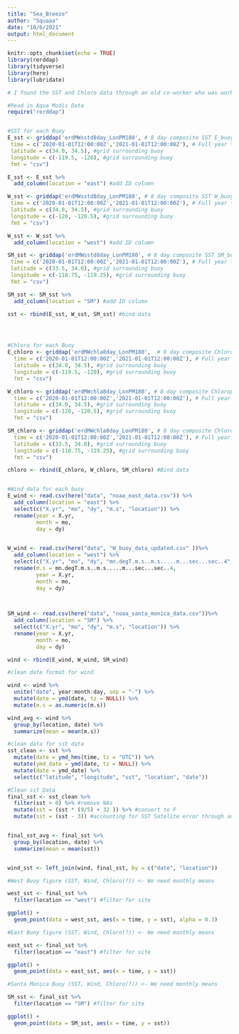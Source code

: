 ```yaml
---
title: "Sea_Breeze"
author: "Squaaa"
date: "10/6/2021"
output: html_document
---
```


```r
knitr::opts_chunk$set(echo = TRUE)
library(rerddap)
library(tidyverse)
library(here)
library(lubridate)
```

```r
# I found the SST and Chloro data through an old co-worker who was working with the Aqua Modis satelite. # I found the buoy data by scrolling through the NOAA site. See README.md for more info about data. 

#Read in Aqua Modis Data
require("rerddap")


#SST for each Buoy
E_sst <- griddap('erdMWsstd8day_LonPM180', # 8 day composite SST E_buoy
 time = c('2020-01-01T12:00:00Z','2021-01-01T12:00:00Z'), # Full year time period 2020
 latitude = c(34.0, 34.5), #grid surrounding buoy
 longitude = c(-119.5, -120), #grid surrounding buoy
 fmt = "csv") 

E_sst <- E_sst %>% 
  add_column(location = "east") #add ID column

W_sst <- griddap('erdMWsstd8day_LonPM180', # 8 day composite SST W_buoy
 time = c('2020-01-01T12:00:00Z','2021-01-01T12:00:00Z'), # Full year time period 2020
 latitude = c(34.0, 34.5), #grid surrounding buoy
 longitude = c(-120, -120.5), #grid surrounding buoy
 fmt = "csv")

W_sst <- W_sst %>% 
  add_column(location = "west") #add ID column

SM_sst <- griddap('erdMWsstd8day_LonPM180', # 8 day composite SST SM_buoy
 time = c('2020-01-01T12:00:00Z','2021-01-01T12:00:00Z'), # Full year time period 2020
 latitude = c(33.5, 34.0), #grid surrounding buoy
 longitude = c(-118.75, -119.25), #grid surrounding buoy
 fmt = "csv")

SM_sst <- SM_sst %>%
  add_column(location = "SM") #add ID column

sst <- rbind(E_sst, W_sst, SM_sst) #bind data




#Chloro for each Buoy
E_chloro <- griddap('erdMWchla8day_LonPM180',  # 8 day composite Chlorophyll E_buoy
  time = c('2020-01-01T12:00:00Z','2021-01-01T12:00:00Z'), # Full year time period 2020
  latitude = c(34.0, 34.5), #grid surrounding buoy
  longitude = c(-119.5, -120), #grid surrounding buoy
  fmt = "csv")

W_chloro <- griddap('erdMWchla8day_LonPM180', # 8 day composite Chlorophyll E_buoy
  time = c('2020-01-01T12:00:00Z','2021-01-01T12:00:00Z'), # Full year time period 2020
  latitude = c(34.0, 34.5), #grid surrounding buoy
  longitude = c(-120, -120.5), #grid surrounding buoy
  fmt = "csv")

SM_chloro <- griddap('erdMWchla8day_LonPM180', # 8 day composite Chlorophyll SM_buoy
  time = c('2020-01-01T12:00:00Z','2021-01-01T12:00:00Z'), # Full year time period 2020
  latitude = c(33.5, 34.0), #grid surrounding buoy
  longitude = c(-118.75, -119.25), #grid surrounding buoy
  fmt = "csv")

chloro <- rbind(E_chloro, W_chloro, SM_chloro) #Bind data


#Wind data for each buoy
E_wind <- read.csv(here("data", "noaa_east_data.csv")) %>% 
  add_column(location = "east") %>% 
  select(c("X.yr", "mo", "dy", "m.s", "location")) %>% 
  rename(year = X.yr,
         month = mo,
         day = dy)
  

W_wind <- read.csv(here("data", "W_buoy_data_updated.csv" ))%>% 
  add_column(location = "west") %>% 
  select(c("X.yr", "mo", "dy", "mn.degT.m.s..m.s.....m...sec...sec..4", "location")) %>%
  rename(m.s = mn.degT.m.s..m.s.....m...sec...sec..4,
         year = X.yr,
         month = mo,
         day = dy)


  
SM_wind <- read.csv(here("data", "noaa_santa_monica_data.csv"))%>% 
  add_column(location = "SM") %>% 
  select(c("X.yr", "mo", "dy", "m.s", "location")) %>% 
  rename(year = X.yr,
         month = mo,
         day = dy)

wind <- rbind(E_wind, W_wind, SM_wind)


```


```r
#clean date format for wind 

wind <- wind %>%
  unite("date", year:month:day, sep = "-") %>% 
  mutate(date = ymd(date, tz = NULL)) %>% 
  mutate(m.s = as.numeric(m.s))

wind_avg <- wind %>% 
  group_by(location, date) %>% 
  summarize(mean = mean(m.s))

```


```r
#clean data for sst data
sst_clean <- sst %>% 
  mutate(date = ymd_hms(time, tz = "UTC")) %>% 
  mutate(ymd_date = ymd(date, tz = NULL)) %>% 
  mutate(date = ymd_date) %>% 
  select(c("latitude", "longitude", "sst", "location", "date"))
```


```r
#Clean sst Data
final_sst <- sst_clean %>% 
  filter(sst > 0) %>% #remove NAs
  mutate(sst = (sst * (9/5) + 32 )) %>% #convert to F
  mutate(sst = (sst - 3)) #accounting for SST Satelite error through anecdotal and buoy comparision. 


final_sst_avg <- final_sst %>% 
  group_by(location, date) %>% 
  summarize(mean = mean(sst))



```


```r

wind_sst <- left_join(wind, final_sst, by = c("date", "location"))

```

```r
#West Buoy figure (SST, Wind, Chloro(?)) <- We need monthly means

west_sst <- final_sst %>% 
  filter(location == "west") #filter for site

ggplot() +
  geom_point(data = west_sst, aes(x = time, y = sst), alpha = 0.3)


```


```r
#East Buoy figure (SST, Wind, Chloro(?)) <- We need monthly means

east_sst <- final_sst %>% 
  filter(location == "east") #filter for site

ggplot() +
  geom_point(data = east_sst, aes(x = time, y = sst))


```


```r
#Santa Monica Buoy (SST, Wind, Chloro(?)) <- We need monthly means

SM_sst <- final_sst %>% 
  filter(location == "SM") #filter for site

ggplot() +
  geom_point(data = SM_sst, aes(x = time, y = sst))



```

